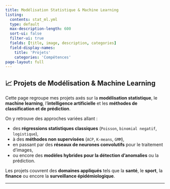 ```yaml
---
title: Modélisation Statistique & Machine Learning
listing:
  contents: stat_ml.yml
  type: default
  max-description-length: 600
  sort-ui: false
  filter-ui: true
  fields: [title, image, description, categories]
  field-display-names: 
    title: 'Projets'
    categories: 'Compétences'
page-layout: full
---
```


## 📈 Projets de Modélisation & Machine Learning

Cette page regroupe mes projets axés sur la **modélisation statistique**, le **machine learning**, l’**intelligence artificielle** et les **méthodes de classification et de prédiction**.

On y retrouve des approches variées allant :

- des **régressions statistiques classiques** (`Poisson`, `binomial negatif`, `logistique`),
- à des **méthodes non supervisées** (`ACP`, `K-means`, `GMM`),
- en passant par des **réseaux de neurones convolutifs** pour le traitement d’images,
- ou encore des **modèles hybrides pour la détection d’anomalies** ou la prédiction.

Les projets couvrent des **domaines appliqués** tels que la **santé**, le **sport**, la **finance** ou encore la **surveillance épidémiologique**.

---

```list
```